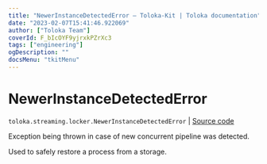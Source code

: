 ```yaml
---
title: "NewerInstanceDetectedError — Toloka-Kit | Toloka documentation"
date: "2023-02-07T15:41:46.922069"
author: ["Toloka Team"]
coverId: F_bIcOYF9yjrxkPZrXc3
tags: ["engineering"]
ogDescription: ""
docsMenu: "tkitMenu"
---
```


# NewerInstanceDetectedError
`toloka.streaming.locker.NewerInstanceDetectedError` | [Source code](https://github.com/Toloka/toloka-kit/blob/v1.1.3/src/streaming/locker.py#L24)

Exception being thrown in case of new concurrent pipeline was detected.

Used to safely restore a process from a storage.
